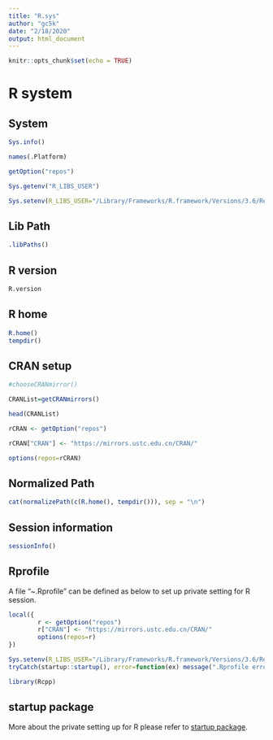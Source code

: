 ```yaml
---
title: "R.sys"
author: "gc5k"
date: "2/18/2020"
output: html_document
---
```


```r
knitr::opts_chunk$set(echo = TRUE)
```

# R system {.tabset .tabset-fade .tabset-pills}

## System
```r
Sys.info()

names(.Platform)

getOption("repos")

Sys.getenv("R_LIBS_USER")

Sys.setenv(R_LIBS_USER="/Library/Frameworks/R.framework/Versions/3.6/Resources/library")


```


## Lib Path

```r
.libPaths()
```

## R version
```r
R.version
```

## R home
```r
R.home()
tempdir()
```

## CRAN setup
```r
#chooseCRANmirror()

CRANList=getCRANmirrors()

head(CRANList)

rCRAN <- getOption("repos")

rCRAN["CRAN"] <- "https://mirrors.ustc.edu.cn/CRAN/"

options(repos=rCRAN)
```

## Normalized Path
```r
cat(normalizePath(c(R.home(), tempdir())), sep = "\n")

```

## Session information
```r
sessionInfo()
```

## Rprofile
A file "~.Rprofile" can be defined as below to set up private setting for R session.

```r
local({
        r <- getOption("repos")
        r["CRAN"] <- "https://mirrors.ustc.edu.cn/CRAN/"
        options(repos=r)
})

Sys.setenv(R_LIBS_USER="/Library/Frameworks/R.framework/Versions/3.6/Resources/library")
tryCatch(startup::startup(), error=function(ex) message(".Rprofile error: ", conditionMessage(ex)))

library(Rcpp)

```

## startup package
More about the private setting up for R please refer to [startup package](https://cran.r-project.org/web/packages/startup/vignettes/startup-intro.html). 

